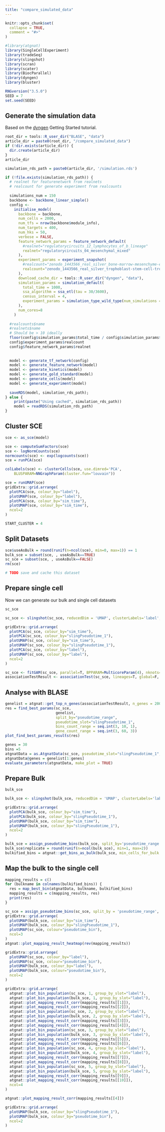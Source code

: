 ```yaml
---
title: "compare_simulated_data"
---
```


```r
knitr::opts_chunk$set(
  collapse = TRUE,
  comment = "#>"
)
```

```r
#library(atgnat)
library(SingleCellExperiment)
library(tradeSeq)
library(slingshot)
library(scran)
library(scater)
library(BiocParallel)
library(dyngen)
library(bluster)
```

```r
RNGversion("3.5.0")
SEED = 7
set.seed(SEED)
```
## Generate the simulation data
Based on the [dyngen](https://dyngen.dynverse.org/articles/getting_started.html#step-1-define-backbone-and-other-parameters) Getting Started tutorial. 
```r

root_dir = tools::R_user_dir("BLASE", "data")
article_dir = paste0(root_dir, "/compare_simulated_data")
if (!dir.exists(article_dir)) {
  dir.create(article_dir)
}
article_dir

simulation_rds_path = paste0(article_dir, '/simulation.rds')

if (!file.exists(simulation_rds_path)) {
  # realnet for featurenetwork from realnets
  # realcount for generate experiment from realcounts
  
  simulations_num = 150
  backbone <- backbone_linear_simple()
  config <-
    initialise_model(
      backbone = backbone,
      num_cells = 2000,
      num_tfs = nrow(backbone$module_info),
      num_targets = 400,
      num_hks = 50,
      verbose = FALSE,
      feature_network_params = feature_network_default(
        #realnet="regulatorycircuits_12_lymphocytes_of_b_lineage"
        realnet="regulatorycircuits_04_mesenchymal_mixed"
      ),
      experiment_params = experiment_snapshot(
        #realcount="zenodo_1443566_real_silver_bone-marrow-mesenchyme-erythrocyte-differentiation_mca"
        realcount="zenodo_1443566_real_silver_trophoblast-stem-cell-trophoblast-differentiation_mca"
      ),
      download_cache_dir = tools::R_user_dir("dyngen", "data"),
      simulation_params = simulation_default(
        total_time = 1000,
        ssa_algorithm = ssa_etl(tau = 30/3600),
        census_interval = 4,
        experiment_params = simulation_type_wild_type(num_simulations = simulations_num, seed=seq_len(simulations_num))
      ),
      num_cores=8
    )
  
  #realcounts$name
  #realnets$name
  # Should be > 10 ideally
  floor(config$simulation_params$total_time / config$simulation_params$census_interval) * simulations_num / config$numbers$num_cells
  config$experiment_params$realcount
  config$feature_network_params$realnet
  
  
  model <- generate_tf_network(config)
  model <- generate_feature_network(model)
  model <- generate_kinetics(model)
  model <- generate_gold_standard(model)
  model <- generate_cells(model)
  model <- generate_experiment(model)
  
  saveRDS(model, simulation_rds_path);
} else {
    print(paste("Using cached", simulation_rds_path))
    model = readRDS(simulation_rds_path)
}

```

## Cluster SCE
```r
sce <- as_sce(model)

sce <- computeSumFactors(sce)
sce <- logNormCounts(sce)
normcounts(sce) <- exp(logcounts(sce))
sce = runPCA(sce)

colLabels(sce) <- clusterCells(sce, use.dimred='PCA',
    BLUSPARAM=NNGraphParam(cluster.fun="louvain")) 

sce = runUMAP(sce)
gridExtra::grid.arrange(
  plotPCA(sce, colour_by="label"),
  plotUMAP(sce, colour_by="label"),
  plotPCA(sce, colour_by="sim_time"),
  plotUMAP(sce, colour_by="sim_time"),
  ncol=2
)

```
```r
START_CLUSTER = 4
```

## Split Datasets
```r

sce$useAsBulk = round(runif(n=ncol(sce), min=0, max=1)) == 1
bulk_sce = subset(sce, , useAsBulk==TRUE)
sc_sce = subset(sce, , useAsBulk==FALSE)
rm(sce)

# TODO save and cache this dataset
```

## Prepare single cell
Now we can generate our bulk and single cell datasets
```r
sc_sce

sc_sce <- slingshot(sc_sce, reducedDim = 'UMAP', clusterLabels='label', start.clus=START_CLUSTER)

gridExtra::grid.arrange(
  plotPCA(sc_sce, colour_by="sim_time"),
  plotPCA(sc_sce, colour_by="slingPseudotime_1"),
  plotUMAP(sc_sce, colour_by="sim_time"),
  plotUMAP(sc_sce, colour_by="slingPseudotime_1"),
  plotPCA(sc_sce, colour_by="label"),
  plotUMAP(sc_sce, colour_by="label"),
  ncol=2
)

sc_sce <- fitGAM(sc_sce, parallel=T, BPPARAM=MulticoreParam(4), nknots=4)
associationTestResult <- associationTest(sc_sce, lineages=T, global=F, contrastType="consecutive")

```

## Analyse with BLASE
```r
genelist = atgnat::get_top_n_genes(associationTestResult, n_genes = 200, lineage = 1)
res = find_best_params(sc_sce,
                       genelist,
                       split_by="pseudotime_range",
                       pseudotime_slot="slingPseudotime_1",
                       bins_count_range = seq.int(3, 10, 1),
                       gene_count_range = seq.int(3, 60, 3))
plot_find_best_params_results(res)
```
```r
genes = 30
bins =5
atgnatData = as.AtgnatData(sc_sce, pseudotime_slot="slingPseudotime_1", n_bins=bins, split_by="pseudotime_range")
atgnatData@genes = genelist[1:genes]
evaluate_parameters(atgnatData, make_plot = TRUE)
```
## Prepare Bulk
```r
bulk_sce

bulk_sce <- slingshot(bulk_sce, reducedDim = 'UMAP', clusterLabels='label', start.clus=START_CLUSTER)

gridExtra::grid.arrange(
  plotPCA(bulk_sce, colour_by="sim_time"),
  plotPCA(bulk_sce, colour_by="slingPseudotime_1"),
  plotUMAP(bulk_sce, colour_by="sim_time"),
  plotUMAP(bulk_sce, colour_by="slingPseudotime_1"),
  ncol=2
)

bulk_sce = assign_pseudotime_bins(bulk_sce, split_by='pseudotime_range', n_bins = bins, pseudotime_slot="slingPseudotime_1")
bulk_sce$replicate = round(runif(n=ncol(bulk_sce), min=1, max=2))
bulkified_bins = atgnat::get_bins_as_bulk(bulk_sce, min_cells_for_bulk = 20)
```

## Map the bulk to the single cell
```r
mapping_results = c()
for (bulkname in colnames(bulkified_bins)) {
  res = map_best_bin(atgnatData, bulkname, bulkified_bins)
  mapping_results = c(mapping_results, res)
  print(res)
}

sc_sce = assign_pseudotime_bins(sc_sce, split_by = 'pseudotime_range', n_bins = bins, pseudotime_slot='slingPseudotime_1')
gridExtra::grid.arrange(
  plotUMAP(bulk_sce, colour_by="sim_time"),
  plotUMAP(bulk_sce, colour_by="slingPseudotime_1"),
  plotUMAP(sc_sce, colour="pseudotime_bin"),
  ncol=3
)
atgnat::plot_mapping_result_heatmap(rev(mapping_results))
```
```r
gridExtra::grid.arrange(
  plotUMAP(sc_sce, colour_by="label"),
  plotUMAP(sc_sce, colour="pseudotime_bin"),
  plotUMAP(bulk_sce, colour_by="label"),
  plotUMAP(bulk_sce, colour="pseudotime_bin"),
  ncol=2
)

gridExtra::grid.arrange(
  atgnat::plot_bin_population(sc_sce, 1, group_by_slot="label"),
  atgnat::plot_bin_population(bulk_sce, 1, group_by_slot="label"),
  atgnat::plot_mapping_result_corr(mapping_results[[1]]),
  atgnat::plot_mapping_result_corr(mapping_results[[2]]),
  atgnat::plot_bin_population(sc_sce, 2, group_by_slot="label"),
  atgnat::plot_bin_population(bulk_sce, 2, group_by_slot="label"),
  atgnat::plot_mapping_result_corr(mapping_results[[3]]),
  atgnat::plot_mapping_result_corr(mapping_results[[4]]),
  atgnat::plot_bin_population(sc_sce, 3, group_by_slot="label"),
  atgnat::plot_bin_population(bulk_sce, 3, group_by_slot="label"),
  atgnat::plot_mapping_result_corr(mapping_results[[5]]),
  atgnat::plot_mapping_result_corr(mapping_results[[6]]),
  atgnat::plot_bin_population(sc_sce, 4, group_by_slot="label"),
  atgnat::plot_bin_population(bulk_sce, 4, group_by_slot="label"),
  atgnat::plot_mapping_result_corr(mapping_results[[7]]),
  atgnat::plot_mapping_result_corr(mapping_results[[8]]),
  atgnat::plot_bin_population(sc_sce, 5, group_by_slot="label"),
  atgnat::plot_bin_population(bulk_sce, 5, group_by_slot="label"),
  atgnat::plot_mapping_result_corr(mapping_results[[9]]),
  atgnat::plot_mapping_result_corr(mapping_results[[10]]),
  ncol=4
)

atgnat::plot_mapping_result_corr(mapping_results[[4]])

gridExtra::grid.arrange(
  plotUMAP(bulk_sce, colour_by="slingPseudotime_1"),
  plotUMAP(bulk_sce, colour_by="pseudotime_bin"),
  ncol=2
)

```
